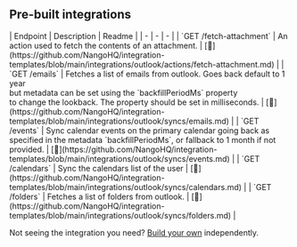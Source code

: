 
## Pre-built integrations

<AccordionGroup>


<Accordion title="Others">
| Endpoint | Description | Readme |
| - | - | - |
| `GET /fetch-attachment` | An action used to fetch the contents of an attachment. | [🔗](https://github.com/NangoHQ/integration-templates/blob/main/integrations/outlook/actions/fetch-attachment.md) |
| `GET /emails` | Fetches a list of emails from outlook. Goes back default to 1 year<br />but metadata can be set using the `backfillPeriodMs` property<br />to change the lookback. The property should be set in milliseconds. | [🔗](https://github.com/NangoHQ/integration-templates/blob/main/integrations/outlook/syncs/emails.md) |
| `GET /events` | Sync calendar events on the primary calendar going back as specified in the metadata `backfillPeriodMs`, or fallback to 1 month if not provided. | [🔗](https://github.com/NangoHQ/integration-templates/blob/main/integrations/outlook/syncs/events.md) |
| `GET /calendars` | Sync the calendars list of the user | [🔗](https://github.com/NangoHQ/integration-templates/blob/main/integrations/outlook/syncs/calendars.md) |
| `GET /folders` | Fetches a list of folders from outlook. | [🔗](https://github.com/NangoHQ/integration-templates/blob/main/integrations/outlook/syncs/folders.md) |
</Accordion>

</AccordionGroup>

<Tip>Not seeing the integration you need? [Build your own](https://nango.dev/docs/guides/platform/functions) independently.</Tip>
